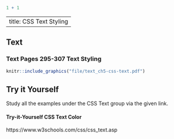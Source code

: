 ```r
1 + 1
```

---
title: CSS Text Styling
---

## Text

::: {.callout-tip}
### Text Pages 295-307 Text Styling

```r
knitr::include_graphics("file/text_ch5-css-text.pdf")
```

:::


## Try it Yourself

Study all the examples under the CSS Text group via the given link.

::: {.callout-important}
#### Try-it-Yourself CSS Text Color

https://www.w3schools.com/css/css_text.asp

:::



